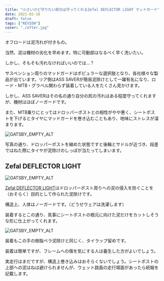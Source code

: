 ```yaml
---
title: "小さいけど守りたい部分は守ってくれるZefal DEFLECTOR LIGHT マッドガード"
date: 2021-02-18
draft: false
tags: ["REVIEW"]
cover: "./after.jpg"
---
```


オフロードは泥汚れが付きもの。

当然、泥は機材の劣化を早めます。特に可動部はなるべく早く洗いたい。

しかし、そもそも汚れなければいいのでは…？

サスペンション周りのマッドガードはポピュラーな選択肢となり、各社様々な製品が出ています。リア側はASS SAVERが簡易泥除けとして一躍有名になり、ロード・MTB・グラベル関わらず装着している人をたくさん見かけます。

<LinkBox url="https://www.amazon.co.jp/dp/B06XHQYGKL" isAmazonLink />

しかし、ASS SAVERはその名の通り自分の尻の汚れはある程度守ってくれますが、機材はほぼノーガードです。

また、MTB乗りにとってはドロッパーポストとの相性がやや悪く、シートポストを下げるとタイヤにマッドガードを巻き込むこともあり、地味にストレスが溜まります。

![GATSBY_EMPTY_ALT](./before.jpg)

写真の通り、ドロッパーポストを縮めた状態ですと後輪とサドルが近づき、段差ではねた際にタイヤが泥除けのしっぽが当たってしまいます。

## Zefal DEFLECTOR LIGHT

![GATSBY_EMPTY_ALT](./cover.jpg)

[Zefal DEFLECTOR LIGHT](https://amzn.to/3rYIqO9)はドロッパーポスト周りへの泥の侵入を防ぐことを（おそらく）目的として作られた泥除けです。

<LinkBox url="https://www.amazon.co.jp/dp/B00XMPQQ1W" isAmazonLink />

構造上、人体はノーガードです。（どうせウェアは洗濯します）

装着するとこの通り、見事にシートポストの根元に向けた泥だけをカットしそうな形に仕上がってくれます。

![GATSBY_EMPTY_ALT](./after.jpg)

装着もこの手の樹脂ペラ泥除けと同じく、タイラップ留めです。

装着は簡単ですが、フレームへの傷を気にする人は養生した方がよいでしょう。

実走行はまだですが、構造上巻き込みはおそらくないでしょう。シートポストの上部への泥はねは避けられませんが、ウェット路面の走行場面があったら続報を記載します。
